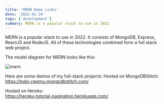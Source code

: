 ```yaml
---
title: 'MERN Demo Links'
date: '2022-01-24'
tags: ['development']
summary: MERN is a popular stack to use in 2022
---
```


MERN is a popular stack to use in 2022. It consists of MongoDB, Express, ReactJS and NodeJS. All of these technologies combined form a full stack web project.

The model diagram for MERN looks like this:  
  
<Image alt="mern" src="/static/images/MERN-stack.png" width={943} height={518} />

Here are some demos of my full-stack projects:
Hosted on MongoDBStitch:  
https://todo-rwqmu.mongodbstitch.com/

Hosted on Heroku:  
https://heroku-tutorial-pagination.herokuapp.com/